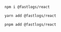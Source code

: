 
<Tabs>

  <TabItem value="npm" label="npm">

```bash
npm i @fastlogs/react
```

  </TabItem>
  <TabItem value="yarn" label="Yarn">

```bash
yarn add @fastlogs/react
```

  </TabItem>
  <TabItem value="pnpm" label="pnpm">

```bash
pnpm add @fastlogs/react
```

  </TabItem>

</Tabs>
